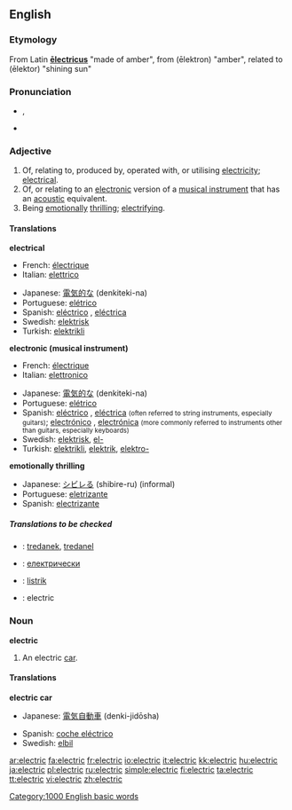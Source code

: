 ==English==

===Etymology===
From Latin '''[[electricus|ēlectricus]]''' "made of amber", from {{AGr.}}  '''{{polytonic|[[ἤλεκτρον]]}}''' (ēlektron) "amber", related to '''{{polytonic|[[ἠλέκτωρ]]}}''' (ēlektor) "shining sun"

===Pronunciation===
*{{IPA|/ɪˈlɛktɹɪk/}}, {{SAMPA|/I"lEktr\Ik/}}
*{{audio|en-us-electric.ogg|Audio (US)}}

===Adjective===
{{en-adj|-}}

# Of, relating to, produced by, operated with, or utilising [[electricity]]; [[electrical]].
# Of, or relating to an [[electronic]] version of a [[musical instrument]] that has an [[acoustic]] equivalent.
# Being [[emotionally]] [[thrilling]]; [[electrifying]].

====Translations====
'''electrical'''
{{top}}
*French: [[électrique]]
*Italian: [[elettrico]] {{m}}
{{mid}}
*Japanese: [[電気的な]] (denkiteki-na)
*Portuguese: [[elétrico]]
*Spanish: [[eléctrico]] {{m}}, [[eléctrica]] {{f}}
*Swedish: [[elektrisk]]
*Turkish: [[elektrikli]]
{{bottom}}

'''electronic (musical instrument)'''
{{top}}
*French: [[électrique]]
*Italian: [[elettronico]] {{m}}
{{mid}}
*Japanese: [[電気的な]] (denkiteki-na)
*Portuguese: [[elétrico]]
*Spanish: [[eléctrico]] {{m}}, [[eléctrica]] {{f}} <small>(often referred to string instruments, especially guitars)</small>; [[electrónico]] {{m}}, [[electrónica]] {{f}} <small>(more commonly referred to instruments other than guitars, especially keyboards)</small>
*Swedish: [[elektrisk]], [[el-]]
*Turkish: [[elektrikli]], [[elektrik]], [[elektro-]]
{{bottom}}

'''emotionally thrilling'''
{{top}}
{{mid}}
*Japanese: [[シビレる]] (shibire-ru) (informal)
*Portuguese: [[eletrizante]]
*Spanish: [[electrizante]]
{{bottom}}

=====Translations to be checked=====
{{checktrans}}
*{{ttbc|Breton}}: [[tredanek]], [[tredanel]]
*{{ttbc|Bulgarian}}: [[електрически]]
*{{ttbc|Indonesian}}: [[listrik]]
*{{ttbc|Interlingua}}: electric

===Noun===
'''electric'''

# {{rare}} An electric [[car]].

====Translations====
'''electric car'''
{{top}}
*Japanese: [[電気自動車]] (denki-jidōsha)
{{mid}}
*Spanish: [[coche eléctrico]] {{m}}
*Swedish: [[elbil]]
{{bottom}}

[[Category:1000 English basic words]]

[[ar:electric]]
[[fa:electric]]
[[fr:electric]]
[[io:electric]]
[[it:electric]]
[[kk:electric]]
[[hu:electric]]
[[ja:electric]]
[[pl:electric]]
[[ru:electric]]
[[simple:electric]]
[[fi:electric]]
[[ta:electric]]
[[tt:electric]]
[[vi:electric]]
[[zh:electric]]